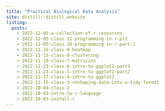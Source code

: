 ```yaml
---
title: "Practical Biological Data Analysis"
site: distill::distill_website
listing:
  posts:
    - 2022-12-05-a-collection-of-r-resources
    - 2022-12-05-class-11-programming-in-r-pt2
    - 2022-12-05-class-10-programming-in-r-part-1
    - 2022-11-16-class-9-heatmap
    - 2022-11-15-class-8-clustering
    - 2022-11-10-class-7-matricies
    - 2022-11-23-class-6-intro-to-ggplot2-part3
    - 2022-11-23-class-5-intro-to-ggplot2-part2
    - 2022-11-17-class-4-intro-to-ggplot2
    - 2022-11-15-class-3-reshaping-data-into-a-tidy-format
    - 2022-10-04-class-2
    - 2022-10-03-intro-to-r-language
    - 2022-10-03-install-r
---
```

